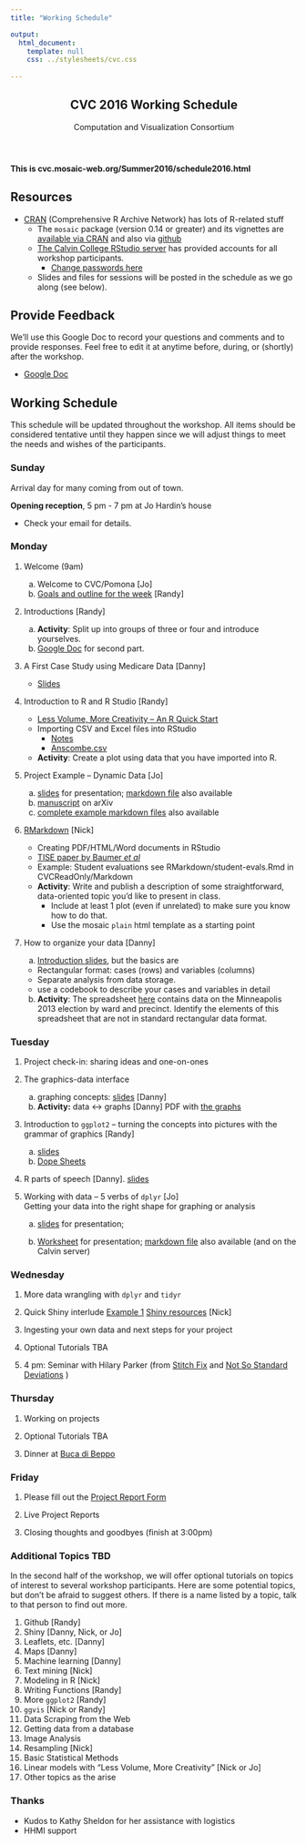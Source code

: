 ```yaml
---
title: "Working Schedule"

output: 
  html_document:
    template: null
    css: ../stylesheets/cvc.css
    
---
```



<script src="../javascripts/main.js"></script>
<!--[if lt IE 9]>
<script src="//html5shiv.googlecode.com/svn/trunk/html5.js"></script>
<![endif]-->

<meta name="viewport" content="width=device-width, initial-scale=1, user-scalable=no">

<div class="wrapper">
<nav>
<ul></ul>
</nav>
<section>
     
           
<header>
<h1>CVC 2016 Working Schedule</h1>
<p>Computation and Visualization Consortium</p>
</header> 

#### This is cvc.mosaic-web.org/Summer2016/schedule2016.html

## Resources

  * [CRAN](http://cran.r-project.org) (Comprehensive R Archive Network) has lots of R-related stuff
  * The `mosaic` package (version 0.14 or greater) and its vignettes are [available via CRAN](http://cran.r-project.org/web/packages/mosaic/index.html) and also via [github](https://github.com/ProjectMOSAIC/mosaic)
  * [The Calvin College RStudio server](http://rstudio.calvin.edu) has provided accounts for all workshop participants.
    * [Change passwords here](https://freeipa1.cs.calvin.edu/)
  * Slides and files for sessions will be posted in the schedule as we go along (see below).


## Provide Feedback

We'll use this Google Doc to record your questions and comments and to provide
responses.  Feel free to edit it at anytime before, during, or (shortly) after the workshop.

  * [Google Doc](https://docs.google.com/document/d/1AtoWauyDoBsHJd7yywkJNgiNaAXPiBjNhqO9Yw72jys/edit?usp=sharing)

## Working Schedule

This schedule will be updated throughout the workshop.  All items should be 
considered tentative until they happen since we will adjust things to 
meet the needs and wishes of the participants.

### Sunday

Arrival day for many coming from out of town. 

**Opening reception**, 5 pm - 7 pm at Jo Hardin's house
 
  * Check your email for details.

### Monday

 1. Welcome (9am)
    a. Welcome to CVC/Pomona [Jo]
    b. [Goals and outline for the week](Intro/IntroOverview.html) [Randy]

 2. Introductions [Randy]
    a. **Activity**: Split up into groups of three or four and introduce yourselves. 
    b. [Google Doc](https://docs.google.com/document/d/137aTs2EEcBdE7hg1tH68wjsorqSNdcB8VnZQmUX-VCs/edit?usp=sharing) for second part. 

 3. A First Case Study using Medicare Data [Danny]

    * [Slides](Intro/MedicareSpending.html)

 4. Introduction to R and R Studio [Randy]

    * [Less Volume, More Creativity -- An R Quick Start](Learn/LessVolume/LessVolume.html) 
    * Importing CSV and Excel files into RStudio
        * [Notes](Learn/ImportingData/ImportingData.html)
        * [Anscombe.csv](Learn/ImportingData/Anscombe.csv)
    
    * **Activity**: Create a plot using data that you have imported into R.

 7. Project Example -- Dynamic Data [Jo]    
 
     a. [slides](Learn/ProjectExamples/DynDataCVC.html) for presentation; 
        [markdown file](Learn/ProjectExamples/DynDataCVC.Rmd) also available  
     b. [manuscript](http://arxiv.org/abs/1603.04912) on arXiv  
     c. [complete example markdown files](http://research.pomona.edu/johardin/papers-and-publications/) also available

 5. [RMarkdown](http://prezi.com/vq6l5yqpnqma/) [Nick]
 
    * Creating PDF/HTML/Word documents in RStudio
    * [TISE paper by Baumer *et al*](http://escholarship.org/uc/item/90b2f5xh)
    * Example: Student evaluations see RMarkdown/student-evals.Rmd in CVCReadOnly/Markdown
    * **Activity**: Write and publish a description of some 
    straightforward, data-oriented topic you'd like to present in class. 
        * Include at least 1 plot (even if unrelated) to make sure 
        you know how to do that.  
        * Use the mosaic `plain` html template as a starting point
        
 6. How to organize your data [Danny]
    
    a. [Introduction slides](Learn/TidyData/tidy_data.html), but the basics are
    
    * Rectangular format: cases (rows) and variables (columns)
    * Separate analysis from data storage.
    * use a codebook to describe your cases and variables in detail
       
    b. **Activity**: The spreadsheet [here](http://vote.minneapolismn.gov/www/groups/public/@clerk/documents/webcontent/wcms1p-126724.xlsx) contains data on the Minneapolis 2013 election by ward and precinct.  Identify the elements of this spreadsheet that are not in standard rectangular data format.
   
<!-- 
    c. **Activity**: Enter data [in this spreadsheet](https://docs.google.com/spreadsheet/ccc?key=0Am13enSalO74dFRFZHNlaVE3NjZfUjBQOUNoMmRlUWc&usp=sharing)
    indicating types of data you are interested in.
-->


### Tuesday
 
 1. Project check-in: sharing ideas and one-on-ones
 
 2. The graphics-data interface 
    a. graphing concepts: [slides](Learn/VizConcepts/VizConcepts.html) [Danny]
    b. **Activity:** data <-> graphs [Danny]
    PDF with [the graphs](Learn/VizConcepts/eye-training.pdf)
 3. Introduction to `ggplot2` --  turning the concepts into pictures 
 with the grammar of graphics [Randy]

    a. [slides](Learn/ggplot2/ggplot2Intro.pdf) 
    b. [Dope Sheets](Learn/ggplot2/DopeSheets.pdf) 

 4. R parts of speech [Danny].   [slides](Learn/Parts_of_speech/R-command-structure.html)
 
 5. Working with data -- 5 verbs of `dplyr` [Jo]    
    Getting your data into the right shape for graphing or analysis
 
     a. [slides](Learn/Wrangling/dplyrCVC.html) for presentation; 
        <!-- [markdown file](Learn/Wrangling/dplyrCVC.Rmd) also available -->
 
     b. [Worksheet](Learn/Wrangling/dplyrwrkshtCVC.html) for presentation; 
       [markdown file](https://rawgit.com/dtkaplan/CVC/gh-pages/Summer2016/Learn/Wrangling/dplyrwrkshtCVC.Rmd) also available (and on the Calvin server)

     <!-- c. [Sample solution Rmd](https://rawgit.com/dtkaplan/CVC/gh-pages/Summer2016/Learn/Wrangling/dplyrwrkshtCVCsol.Rmd) [Sample solution html](https://rawgit.com/dtkaplan/CVC/gh-pages/Summer2016/Learn/Wrangling/dplyrwrkshtCVCsol.html) -->
  
 
### Wednesday
 
 1. More data wrangling with `dplyr` and `tidyr` 
 
 <!--
    a. merging data from multiple sources [Danny]
        * [Slides](Learn/Join/joins.html) 
        * [bird-species spreadsheet](https://docs.google.com/spreadsheets/d/1GDKeulVSRXL7Q_5Q0a7Offc_IPX2T4sZ80VN5VLASew/edit#gid=0), 
        * zebrafish treatment [CSV file](Learn/Wrangling/FishTx.csv) 
    b. `gather()`, `spread()`, `separate()` [Randy]
        * [Notes](Learn/TidyData/TidyGapMinder.html)
    c. Building precursors [paper](http://www.amherst.edu/~nhorton/precursors)
-->
    
 2. Quick Shiny interlude [Example 1 ](https://r.amherst.edu/apps/nhorton/sat/) 
[Shiny resources](http://shiny.rstudio.com) [Nick]
 
 3. Ingesting your own data and next steps for your project
 
 4. Optional Tutorials TBA
 
 5. 4 pm:  Seminar with Hilary Parker (from [Stitch Fix](http://multithreaded.stitchfix.com/blog/) and [Not So Standard Deviations](https://soundcloud.com/nssd-podcast) )

### Thursday

 1. Working on projects
 
 2. Optional Tutorials TBA
 
 3. Dinner at [Buca di Beppo](http://www.bucadibeppo.com/restaurants/ca/claremont/)


### Friday

 1. Please fill out the  [Project Report Form]()
 
 2. Live Project Reports

 3. Closing thoughts and goodbyes (finish at 3:00pm)

<!--
 3. Finding R packages and documentation [Nick]
-->
  
### Additional Topics TBD

In the second half of the workshop, we will offer optional tutorials on topics of 
interest to several workshop participants.   Here are some potential topics, but 
don't be afraid to suggest others. If there is a name listed by a topic, talk to
that person to find out more.

1. Github [Randy]
3. Shiny [Danny, Nick, or Jo]
4. Leaflets, etc. [Danny]
5. Maps [Danny]
5. Machine learning [Danny]
6. Text mining [Nick]
7. Modeling in R [Nick]
8. Writing Functions [Randy]
9. More `ggplot2` [Randy]
10. `ggvis` [Nick or Randy]
11. Data Scraping from the Web
1. Getting data from a database
12. Image Analysis
13. Resampling [Nick]
10. Basic Statistical Methods
15. Linear models with "Less Volume, More Creativity" [Nick or Jo]
16. Other topics as the arise 
 
### Thanks

* Kudos to Kathy Sheldon for her assistance with logistics 
* HHMI support

